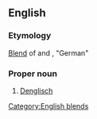 ==English==

===Etymology===
[[blend|Blend]] of {{term|English}} and {{term|Deutsch|lang=de}}, "German"
[[Category:English blends]]

===Proper noun===
{{en-proper noun}}

# [[Denglisch]]